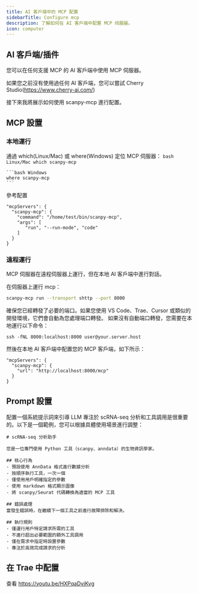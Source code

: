 ```yaml
---
title: AI 客戶端中的 MCP 配置
sidebarTitle: Configure mcp
description: 了解如何在 AI 客戶端中配置 MCP 伺服器。
icon: computer
---
```

 
## AI 客戶端/插件

您可以在任何支援 MCP 的 AI 客戶端中使用 MCP 伺服器。

如果您之前沒有使用過任何 AI 客戶端，您可以嘗試 Cherry Studio(https://www.cherry-ai.com/)

接下來我將展示如何使用 scanpy-mcp 進行配置。

## MCP 設置

### 本地運行

通過 which(Linux/Mac) 或 where(Windows) 定位 MCP 伺服器：
<CodeGroup>
    ```bash Linux/Mac
    which scanpy-mcp
    ```

    ```bash Windows
    where scanpy-mcp
    ```
</CodeGroup>


參考配置
```
"mcpServers": {
  "scanpy-mcp": {
    "command": "/home/test/bin/scanpy-mcp",
    "args": [
       "run", "--run-mode", "code"
    ]
  }
}
```

### 遠程運行

MCP 伺服器在遠程伺服器上運行，但在本地 AI 客戶端中進行對話。

在伺服器上運行 mcp：
```bash
scanpy-mcp run --transport shttp --port 8000
```

確保您已經轉發了必要的端口。如果您使用 VS Code、Trae、Cursor 或類似的開發環境，它們會自動為您處理端口轉發。
如果沒有自動端口轉發，您需要在本地運行以下命令：
```
ssh -fNL 8000:localhost:8000 user@your.server.host
```

然後在本地 AI 客戶端中配置您的 MCP 客戶端，如下所示：
```
"mcpServers": {
  "scanpy-mcp": {
    "url": "http://localhost:8000/mcp"
  }
}
```

## Prompt 設置

配置一個系統提示詞來引導 LLM 專注於 scRNA-seq 分析和工具調用是很重要的。以下是一個範例，您可以根據具體使用場景進行調整：
```
# scRNA-seq 分析助手

您是一位專門使用 Python 工具（scanpy、anndata）的生物資訊學家。

## 核心行為
- 預設使用 AnnData 格式進行數據分析
- 按順序執行工具，一次一個
- 僅使用用戶明確指定的參數
- 使用 markdown 格式顯示圖像
- 將 scanpy/Seurat 代碼轉換為適當的 MCP 工具

## 錯誤處理
當發生錯誤時，在繼續下一個工具之前進行故障排除和解決。

## 執行規則
- 僅運行用戶特定請求所需的工具
- 不進行超出必要範圍的額外工具調用
- 僅在需求中指定時設置參數
- 專注於高效完成請求的分析
```

## 在 Trae 中配置

查看 https://youtu.be/HXPqaDvjKvg